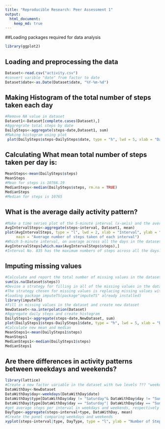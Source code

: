 ---
title: "Reproducible Research: Peer Assessment 1"
output: 
  html_document:
    keep_md: true
---
##Loading packages required for data analysis
```{r}
library(ggplot2)
```

## Loading and preprocessing the data
```{r}
Dataset<-read.csv("activity.csv")
#convert varible "date" from factor to date
Dataset$date<-as.Date(Dataset$date, "%Y-%m-%d")
```
## Making Histogram of the total number of steps taken each day
```{r}
#Remove NA value in dataset
Dataset1<-Dataset[complete.cases(Dataset),]
#Aggregrate total steps by date
DailySteps<-aggregate(steps~date,Dataset1, sum)
#Making histogram using plot
 plot(DailySteps$steps~DailySteps$date, type = "h", lwd = 5, xlab = "Date", ylab = "Steps", main = "Histogram of the total number of steps taken each day")
```

## Calculating What mean total number of steps taken per day is:
```{r}
MeanSteps<-mean(DailySteps$steps)
MeanSteps
#Mean for steps is 10766.19
MedianSteps<-median(DailySteps$steps, rm.na = TRUE)
MedianSteps
#Median for steps is 10765
```


## What is the average daily activity pattern?
```{r}
#Make a time series plot of the 5-minute interval (x-axis) and the average number of steps taken, averaged across all days (y-axis)
AvgIntervalSteps<-aggregate(steps~interval, Dataset1, mean)
plot(AvgIntervalSteps, type = "l", lwd = 2, xlab = "Interval", ylab = "Avg Steps per Interval", 
     main = "Average number of steps taken of each interval")
#Which 5-minute interval, on average across all the days in the dataset, contains the maximum number of steps?
AvgIntervalSteps[which.max(AvgIntervalSteps$steps),]
#Interval No. 835 has the maximum numbers of steps across all the days.
```

## Imputing missing values
```{r}
#Calculate and report the total number of missing values in the dataset
sum(is.na(Dataset$steps))
#Devise a strategy for filling in all of the missing values in the dataset
#The strategy chosen for missing values is replacing missing values with the mean of all existing values in 5-minute interval, since the case is a time series one and steps vary with differnt intervals
#loading package imputeTS(package"imputeTS" already installed)
library(imputeTS)
#Fill in missing values in the dataset and create new dataset
NewDataset<-na.interpolation(Dataset)
#Aggregate daily steps and create histogram
DailySteps1<-aggregate(steps~date,NewDataset, sum)
plot(DailySteps1$steps~DailySteps1$date, type = "h", lwd = 5, xlab = "Date", ylab = "Steps", main = "Histogram of imputed total number of steps taken each day")
#Calculate new mean and median
MeanSteps1<-mean(DailySteps1$steps)
MeanSteps1
MedianSteps1<-median(DailySteps1$steps)
MedianSteps1
```

## Are there differences in activity patterns between weekdays and weekends?
```{r}
library(lattice)
#Create a new factor variable in the dataset with two levels ??? "weekday" and "weekend"
DataWithDay<-NewDataset
DataWithDay$day<-weekdays(DataWithDay$date)
DataWithDay$type[DataWithDay$day != "Saturday"& DataWithDay$day != "Sunday"] = "Weekday"
DataWithDay$type[DataWithDay$day == "Saturday"| DataWithDay$day == "Sunday"] = "Weekend"
#get average steps per interval in weekdays and weekends, respectively
DayType<-aggregate(steps~interval+type, DataWithDay, mean)
#Create the panel comparing weekdays and weekends
xyplot(steps~interval|type, DayType, type = "l", ylab = "Number of Steps", lwd = 2,layout = c(1,2))

```
